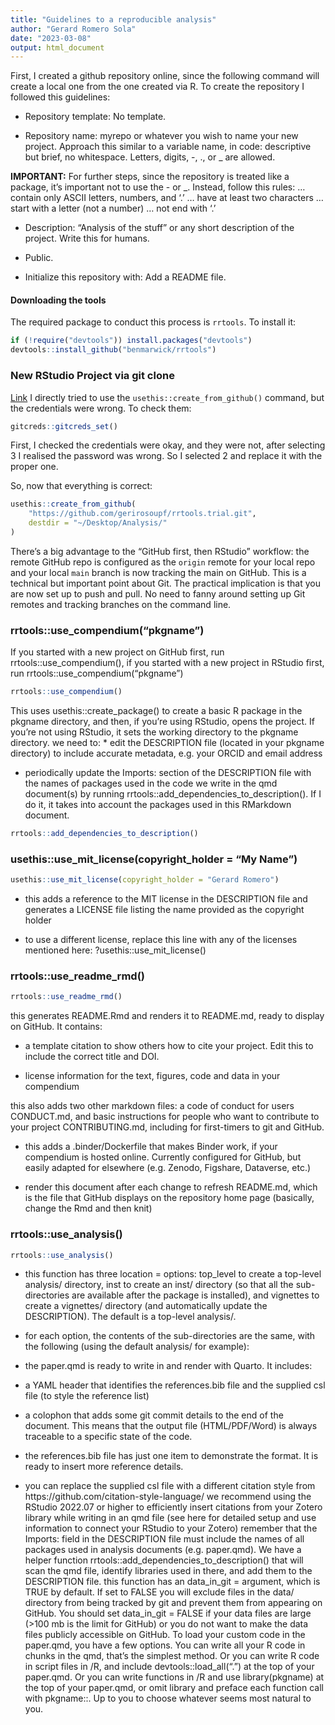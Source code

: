 ```yaml
---
title: "Guidelines to a reproducible analysis"
author: "Gerard Romero Sola"
date: "2023-03-08"
output: html_document
---
```


First, I created a github repository online, since the following command will create a local one from the one created via R. To create the repository I followed this guidelines:

* Repository template: No template.

* Repository name: myrepo or whatever you wish to name your new project. Approach this similar to a variable name, in code: descriptive but brief, no whitespace. Letters, digits, -, ., or _ are allowed.

**IMPORTANT:**
For further steps, since the repository is treated like a package, it's important not to use the - or _. Instead, follow this rules:
… contain only ASCII letters, numbers, and ‘.’
… have at least two characters
… start with a letter (not a number)
… not end with ‘.’

* Description: “Analysis of the stuff” or any short description of the project. Write this for humans.

* Public.

* Initialize this repository with: Add a README file.

#### Downloading the tools
The required package to conduct this process is `rrtools`. To install it:
```r
if (!require("devtools")) install.packages("devtools")
devtools::install_github("benmarwick/rrtools")
```

### New RStudio Project via git clone
[Link](https://happygitwithr.com/new-github-first.html)
I directly tried to use the `usethis::create_from_github()` command, but the credentials were wrong. To check them:
```r
gitcreds::gitcreds_set()
```

First, I checked the credentials were okay, and they were not, after selecting 3 I realised the password was wrong. So I selected 2 and replace it with the proper one.

So, now that everything is correct:
```r
usethis::create_from_github(
	"https://github.com/gerirosoupf/rrtools.trial.git",
	destdir = "~/Desktop/Analysis/"
)
```

There’s a big advantage to the “GitHub first, then RStudio” workflow: the remote GitHub repo is configured as the `origin` remote for your local repo and your local `main` branch is now tracking the main on GitHub. This is a technical but important point about Git. The practical implication is that you are now set up to push and pull. No need to fanny around setting up Git remotes and tracking branches on the command line.

### rrtools::use_compendium("pkgname")

If you started with a new project on GitHub first, run rrtools::use_compendium(), if you started with a new project in RStudio first, run rrtools::use_compendium("pkgname")
```r
rrtools::use_compendium()
```

This uses usethis::create_package() to create a basic R package in the pkgname directory, and then, if you’re using RStudio, opens the project. If you’re not using RStudio, it sets the working directory to the pkgname directory.
we need to:
* edit the DESCRIPTION file (located in your pkgname directory) to include accurate metadata, e.g. your ORCID and email address

* periodically update the Imports: section of the DESCRIPTION file with the names of packages used in the code we write in the qmd document(s) by running rrtools::add_dependencies_to_description(). If I do it, it takes into account the packages used in this RMarkdown document.
```r
rrtools::add_dependencies_to_description()
```

### usethis::use_mit_license(copyright_holder = "My Name")

```r
usethis::use_mit_license(copyright_holder = "Gerard Romero")
```

* this adds a reference to the MIT license in the DESCRIPTION file and generates a LICENSE file listing the name provided as the copyright holder

* to use a different license, replace this line with any of the licenses mentioned here: ?usethis::use_mit_license()

### rrtools::use_readme_rmd()

```r
rrtools::use_readme_rmd()
```
this generates README.Rmd and renders it to README.md, ready to display on GitHub. It contains:

* a template citation to show others how to cite your project. Edit this to include the correct title and DOI.

* license information for the text, figures, code and data in your compendium

this also adds two other markdown files: a code of conduct for users CONDUCT.md, and basic instructions for people who want to contribute to your project CONTRIBUTING.md, including for first-timers to git and GitHub.

* this adds a .binder/Dockerfile that makes Binder work, if your compendium is hosted online. Currently configured for GitHub, but easily adapted for elsewhere (e.g. Zenodo, Figshare, Dataverse, etc.)

* render this document after each change to refresh README.md, which is the file that GitHub displays on the repository home page (basically, change the Rmd and then knit)

### rrtools::use_analysis()

```r
rrtools::use_analysis()
```

* this function has three location = options: top_level to create a top-level analysis/ directory, inst to create an inst/ directory (so that all the sub-directories are available after the package is installed), and vignettes to create a vignettes/ directory (and automatically update the DESCRIPTION). The default is a top-level analysis/.

* for each option, the contents of the sub-directories are the same, with the following (using the default analysis/ for example):

* the paper.qmd is ready to write in and render with Quarto. It includes:

- a YAML header that identifies the references.bib file and the supplied csl file (to style the reference list)

- a colophon that adds some git commit details to the end of the document. This means that the output file (HTML/PDF/Word) is always traceable to a specific state of the code.

* the references.bib file has just one item to demonstrate the format. It is ready to insert more reference details.

* you can replace the supplied csl file with a different citation style from https://github.com/citation-style-language/
we recommend using the RStudio 2022.07 or higher to efficiently insert citations from your Zotero library while writing in an qmd file (see here for detailed setup and use information to connect your RStudio to your Zotero)
remember that the Imports: field in the DESCRIPTION file must include the names of all packages used in analysis documents (e.g. paper.qmd). We have a helper function rrtools::add_dependencies_to_description() that will scan the qmd file, identify libraries used in there, and add them to the DESCRIPTION file.
this function has an data_in_git = argument, which is TRUE by default. If set to FALSE you will exclude files in the data/ directory from being tracked by git and prevent them from appearing on GitHub. You should set data_in_git = FALSE if your data files are large (>100 mb is the limit for GitHub) or you do not want to make the data files publicly accessible on GitHub.
To load your custom code in the paper.qmd, you have a few options. You can write all your R code in chunks in the qmd, that’s the simplest method. Or you can write R code in script files in /R, and include devtools::load_all(".") at the top of your paper.qmd. Or you can write functions in /R and use library(pkgname) at the top of your paper.qmd, or omit library and preface each function call with pkgname::. Up to you to choose whatever seems most natural to you.



